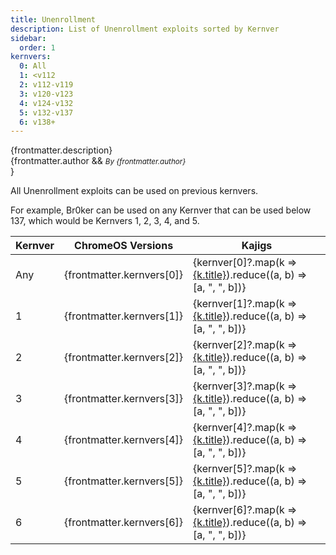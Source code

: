 ```yaml
---
title: Unenrollment
description: List of Unenrollment exploits sorted by Kernver
sidebar:
  order: 1
kernvers:
  0: All
  1: <v112
  2: v112-v119
  3: v120-v123
  4: v124-v132
  5: v132-v137
  6: v138+
---
```


{frontmatter.description}<br/>
{frontmatter.author && <small><i>By {frontmatter.author}</i><br/></small>}


All Unenrollment exploits can be used on previous kernvers.

For example, Br0ker can be used on any Kernver that can be used below 137, which would be Kernvers 1, 2, 3, 4, and 5.

| Kernver | ChromeOS Versions | Kajigs |
| ------- | ----------------- | ------ |
| Any     | {frontmatter.kernvers[0]} | {kernver[0]?.map(k => <a href={k.slug}>{k.title}</a>).reduce((a, b) => [a, ", ", b])} |
| 1       | {frontmatter.kernvers[1]} | {kernver[1]?.map(k => <a href={k.slug}>{k.title}</a>).reduce((a, b) => [a, ", ", b])} |
| 2       | {frontmatter.kernvers[2]} | {kernver[2]?.map(k => <a href={k.slug}>{k.title}</a>).reduce((a, b) => [a, ", ", b])} |
| 3       | {frontmatter.kernvers[3]} | {kernver[3]?.map(k => <a href={k.slug}>{k.title}</a>).reduce((a, b) => [a, ", ", b])} |
| 4       | {frontmatter.kernvers[4]} | {kernver[4]?.map(k => <a href={k.slug}>{k.title}</a>).reduce((a, b) => [a, ", ", b])} |
| 5       | {frontmatter.kernvers[5]} | {kernver[5]?.map(k => <a href={k.slug}>{k.title}</a>).reduce((a, b) => [a, ", ", b])} |
| 6       | {frontmatter.kernvers[6]} | {kernver[6]?.map(k => <a href={k.slug}>{k.title}</a>).reduce((a, b) => [a, ", ", b])} |
